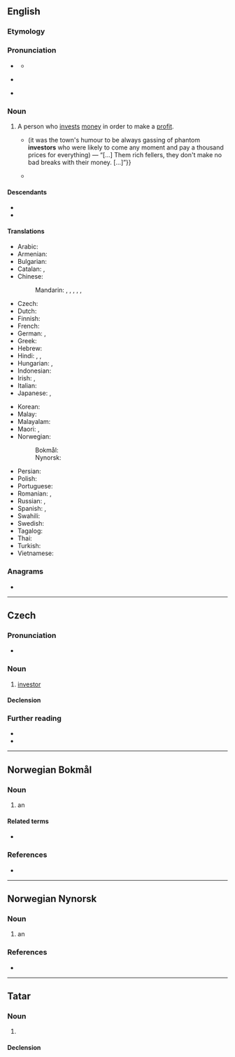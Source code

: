 {{also|Investor}}
==English==

===Etymology===
{{suffix|en|invest|or}}

===Pronunciation===
* {{a|RP}} {{IPA|en|/ɪnˈvɛs.tə(ɹ)/}}
** {{audio|en|LL-Q1860 (eng)-Vealhurl-investor.wav|Audio (UK)}}
* {{a|GA}} {{IPA|en|/ɪnˈvɛs.tɚ/}}
* {{rhymes|en|ɛstə(ɹ)|s=3}}

===Noun===
{{en-noun}}

# A person who [[invest]]s [[money]] in order to make a [[profit]].
#* {{quote-book|en|year=1899|author={{w|Stephen Crane}}|title=[[s:Twelve O'Clock|Twelve O'Clock]]|chapter=1|text={{...}} (it was the town's humour to be always gassing of phantom '''investors''' who were likely to come any moment and pay a thousand prices for everything) &mdash; “[…]&nbsp;Them rich fellers, they don't make no bad breaks with their money.&nbsp;[&hellip;]”}}
#* {{quote-journal|en|date=2013-06-21|author=Chico Harlan|volume=189|issue=2|page=30|magazine={{w|The Guardian Weekly}}|title=After Fukushima, Japan beginning to see the light in solar energy|url=http://www.guardian.co.uk/world/2013/jun/18/japan-solar-energy-fukushima-nuclear-renewable-abe|text=Across Japan, technology companies and private '''investors''' are racing to install devices that until recently they had little interest in: solar panels. Massive solar parks are popping up as part of a rapid build-up that one developer likened to an "explosion."}}

====Descendants====
* {{desc|de|Investor|bor=1}}
* {{desc|pl|inwestor|bor=1}}

====Translations====
{{trans-top|person who invests money in order to make a profit}}
* Arabic: {{t|ar|مُسْتَثْمِر|m}}
* Armenian: {{t+|hy|ներդրող}}
* Bulgarian: {{t|bg|инвеститор}}
* Catalan: {{t|ca|inversor|m}}, {{t|ca|inversionista|m|f}}
* Chinese:
*: Mandarin: {{t+|zh|投資者|sc=Hani}}, {{t+|zh|投资者|tr=tóuzīzhě|sc=Hani}}, {{t+|zh|投資家|sc=Hani}}, {{t+|zh|投资家|tr=tóuzījiā|sc=Hani}}, {{t+|zh|投資人|sc=Hani}}, {{t+|zh|投资人|tr=tóuzīrén|sc=Hani}}
* Czech: {{t+|cs|investor|m}}
* Dutch: {{t+|nl|investeerder|m}}
* Finnish: {{t+|fi|sijoittaja}}
* French: {{t+|fr|investisseur}}
* German: {{t+|de|Investor|m}}, {{t+|de|Anleger|m}}
* Greek: {{t+|el|επενδυτής|m}}
* Hebrew: {{t|he|משקיע|m|tr=mashkia}}
* Hindi: {{t|hi|विनिधानकर्ता|m}}, {{t|hi|निवेशक|m}}, {{t|hi|निवेशकर्ता|m}}
* Hungarian: {{t+|hu|befektető}}, {{t+|hu|beruházó}}
* Indonesian: {{t+|id|investor}}
* Irish: {{t|ga|fuilleamhóir|m}}, {{t|ga|infheisteoir|m}}
* Italian: {{t+|it|investitore|m}}
* Japanese: {{t+|ja|投資家|tr=とうしか, tōshika}}, {{t|ja|出資者|tr=しゅっししゃ, shusshisha}}
{{trans-mid}}
* Korean: {{t+|ko|투자자}}
* Malay: {{t|ms|pelabur}}
* Malayalam: {{t+|ml|നിക്ഷേപകൻ|m}}
* Maori: {{t|mi|kaiwhakangao}}, {{t|mi|kaiwhakangao moni}}
* Norwegian:
*: Bokmål: {{t|nb|investor|m}}
*: Nynorsk: {{t|nn|investor|m}}
* Persian: {{t|fa|سرمایه‌گذار|tr=sarmâye-gozâr}}
* Polish: {{t+|pl|inwestor|m}}
* Portuguese: {{t+|pt|investidor|m}}
* Romanian: {{t+|ro|investitor|m}}, {{t|ro|investitoare|f}}
* Russian: {{t+|ru|инве́стор|m}}, {{t+|ru|вкла́дчик|m}}
* Spanish: {{qualifier|Latin America}} {{t|es|inversionista|m}}, {{qualifier|Argentina|Spain}} {{t|es|inversor|m}}
* Swahili: {{t+|sw|mwekezaji}}
* Swedish: {{t+|sv|investerare}}
* Tagalog: {{t|tl|mamumuhunan}}
* Thai: {{t|th|ผู้ลงทุน|tr=pôo long tun}}
* Turkish: {{t+|tr|yatırımcı}}
* Vietnamese: {{t+|vi|đầu tư|alt=người đầu tư}}
{{trans-bottom}}

===Anagrams===
* {{anagrams|en|a=einorstv|viretons}}

{{c|en|Occupations|Finance|Business}}

----

==Czech==

===Pronunciation===
* {{cs-IPA}}

===Noun===
{{cs-noun|g=m}}

# [[#English|investor]]

====Declension====
{{cs-decl-noun
|investor|investora|[[investoru]], [[investorovi]]|investora|investore|[[investoru]], [[investorovi]]|investorem
|investoři|investorů|investorům|investory|investoři|investorech|investory
}}

===Further reading===
* {{R:PSJC}}
* {{R:SSJC}}

{{c|cs|Occupations|Finance}}

----

==Norwegian Bokmål==
{{wikipedia|lang=no}}

===Noun===
{{nb-noun-m1}}

# an {{l|en|investor}}

====Related terms====
* {{l|nb|investere}}

===References===
* {{R:The Bokmål Dictionary}}

----

==Norwegian Nynorsk==

===Noun===
{{nn-noun-m1}}

# an {{l|en|investor}}

===References===
* {{R:The Nynorsk Dictionary}}

----

==Tatar==

===Noun===
{{tt-pos|noun|l}}

# {{spelling of|tt|Latin|инвестор}}

====Declension====
{{tt-latin-noun|nıñ|ğa|nı|da|dan}}